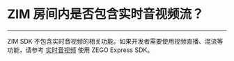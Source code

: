 # ZIM 房间内是否包含实时音视频流？

- - -

ZIM SDK 不包含实时音视频的相关功能。如果开发者需要使用视频直播、混流等功能，请参考 [实时音视频](https://doc-zh.zego.im/article/5416) 使用 ZEGO Express SDK。